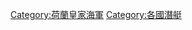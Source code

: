 {{Commonscat|Submarines of the Netherlands}}

[[Category:荷蘭皇家海軍|Category:荷蘭皇家海軍]]
[[Category:各國潛艇|Category:各國潛艇]]